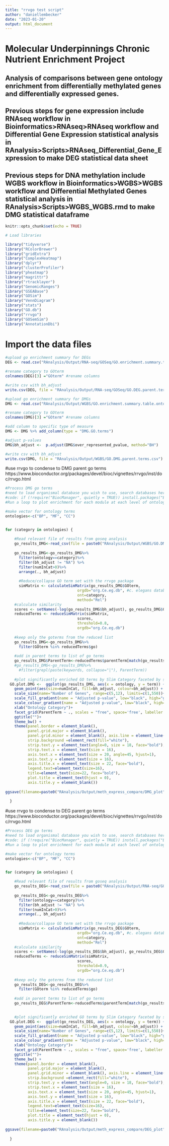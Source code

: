 ```yaml
---
title: "rrvgo test script"
author: "daniellembecker"
date: "2023-01-20"
output: html_document
---
```



# Molecular Underpinnings Chronic Nutrient Enrichment Project

## Analysis of comparisons between gene ontology enrichment from differentially methylated genes and differentially expressed genes.
## Previous steps for gene expression include RNAseq workflow in Bioinformatics>RNAseq>RNAseq workflow and Differential Gene Expression statistical analysis in RAnalysis>Scripts>RNAseq_Differential_Gene_Expression to make DEG statistical data sheet
## Previous steps for DNA methylation include WGBS workflow in Bioinformatics>WGBS>WGBS workflow and Differential Methylated Genes statistical analysis in RAnalysis>Scripts>WGBS_WGBS.rmd to make DMG statistical dataframe

```r
knitr::opts_chunk$set(echo = TRUE)

# Load libraries

library("tidyverse")
library("RColorBrewer")
library("gridExtra")
library("ComplexHeatmap")
library("dplyr")
library("clusterProfiler")
library("pheatmap")
library("magrittr")
library("rtracklayer")
library("GenomicRanges")
library("GSEABase")
library("GOSim")
library("VennDiagram")
library("stats")
library("GO.db")
library("rrvgo")
library("GOSemSim")
library("AnnotationDbi")
```

# Import the data files 
```r
#upload go enrichment summary for DEGs
DEG <- read.csv("RAnalysis/Output/RNA-seq/GOSeq/GO.enrichment.summary.table.DEG.csv", header = TRUE, row.names = 1)

#rename category to GOterm
colnames(DEG)[3] ="GOterm" #rename columns

#write csv with bh_adjust
write.csv(DEG, file = "RAnalysis/Output/RNA-seq/GOSeq/GO.DEG.parent.terms.csv")

#upload go enrichment summary for DMGs
DMG <- read.csv("RAnalysis/Output/WGBS/GO.enrichment.summary.table.ontology.10x.csv", header = TRUE, row.names = 1)

#rename category to GOterm
colnames(DMG)[3] ="GOterm" #rename columns

#add column to specific type of measure
DMG <- DMG %>% add_column(type = "DMG.GO.terms")

#adjust p-values 
DMG$bh_adjust <-  p.adjust(DMG$over_represented_pvalue, method="BH") 

#write csv with bh_adjust
write.csv(DMG, file = "RAnalysis/Output/WGBS/GO.DMG.parent.terms.csv")

```

#use rrvgo to condense to DMG parent go terms
https://www.bioconductor.org/packages/devel/bioc/vignettes/rrvgo/inst/doc/rrvgo.html
```r
#Process DMG go terms
#need to load organismal database you wish to use, search databases here: http://bioconductor.org/packages/release/BiocViews.html#___OrgDb
#code: if (!require("BiocManager", quietly = TRUE)) install.packages("BiocManager") BiocManager::install("org.Ce.eg.db")
#Run a loop to plot enrichment for each module at each level of ontology. 

#make vector for ontology terms
ontologies<-c("BP", "MF", "CC")


for (category in ontologies) {
  
    #Read relevant file of results from goseq analysis  
    go_results_DMG<-read_csv(file = paste0("RAnalysis/Output/WGBS/GO.DMG.parent.terms.csv"))
    
    go_results_DMG<-go_results_DMG%>%
      filter(ontology==category)%>%
      filter(bh_adjust != "NA") %>%
      filter(numInCat>0)%>%
      arrange(., bh_adjust)
    
      #Reduce/collapse GO term set with the rrvgo package 
      simMatrix <- calculateSimMatrix(go_results_DMG$GOterm,
                                orgdb="org.Ce.eg.db", #c. elegans database
                                ont=category,
                                method="Rel")
    #calculate similarity 
    scores <- setNames(-log(go_results_DMG$bh_adjust), go_results_DMG$GOterm)
    reducedTerms <- reduceSimMatrix(simMatrix,
                                scores,
                                threshold=0.8,
                                orgdb="org.Ce.eg.db")
    
    #keep only the goterms from the reduced list
    go_results_DMG<-go_results_DMG%>%
      filter(GOterm %in% reducedTerms$go)
    
    #add in parent terms to list of go terms 
    go_results_DMG$ParentTerm<-reducedTerms$parentTerm[match(go_results_DMG$GOterm, reducedTerms$go)]
    #go_results_DMG<-go_results_DMG%>%
      #filter(grepl(paste(keywords, collapse="|"), ParentTerm))
    
    #plot significantly enriched GO terms by Slim Category faceted by slim term 
  GO.plot.DMG <-  ggplot(go_results_DMG, aes(x = ontology, y = term)) + 
    geom_point(aes(size=numInCat, fill=bh_adjust, colour=bh_adjust)) + 
    scale_size(name="Number of Genes", range=c(5,12), limits=c(1,550))+
    scale_fill_gradient(name = "Adjusted p-value", low="black", high="gray")+
    scale_colour_gradient(name = "Adjusted p-value", low="black", high="gray")+
    xlab("Ontology Category")+
    facet_grid(ParentTerm ~ ., scales = "free", space='free', labeller = label_wrap_gen(width = 7, multi_line = TRUE))+
    ggtitle("")+
    theme_bw() + 
    theme(panel.border = element_blank(), 
          panel.grid.major = element_blank(),
          panel.grid.minor = element_blank(), axis.line = element_line(colour = "black"),
          strip.background =element_rect(fill="white"),
          strip.text.y = element_text(angle=0, size = 18, face="bold"),
          strip.text.x = element_text(size = 16),
          axis.text.x = element_text(size = 20, angle=45, hjust=1),
          axis.text.y = element_text(size = 16),
          axis.title.x = element_text(size = 22, face="bold"),
          legend.text=element_text(size=16),
          title=element_text(size=22, face="bold"),
          plot.title = element_text(hjust = 0),
          axis.title.y = element_blank())
  
ggsave(filename=paste0("RAnalysis/Output/meth_express_compare/DMG_plot", "_", category, ".png"), plot=GO.plot.DMG, dpi=100, width=20, height=30, units="in", limitsize=FALSE)
    
  }


```


#use rrvgo to condense to DEG parent go terms
https://www.bioconductor.org/packages/devel/bioc/vignettes/rrvgo/inst/doc/rrvgo.html
```r
#Process DEG go terms
#need to load organismal database you wish to use, search databases here: http://bioconductor.org/packages/release/BiocViews.html#___OrgDb
#code: if (!require("BiocManager", quietly = TRUE)) install.packages("BiocManager") BiocManager::install("org.Ce.eg.db")
#Run a loop to plot enrichment for each module at each level of ontology. 

#make vector for ontology terms
ontologies<-c("BP", "MF", "CC")


for (category in ontologies) {
  
    #Read relevant file of results from goseq analysis  
    go_results_DEG<-read_csv(file = paste0("RAnalysis/Output/RNA-seq/GOSeq/GO.DEG.parent.terms.csv"))
    
    go_results_DEG<-go_results_DEG%>%
      filter(ontology==category)%>%
      filter(bh_adjust != "NA") %>%
      filter(numInCat>0)%>%
      arrange(., bh_adjust)
    
      #Reduce/collapse GO term set with the rrvgo package 
      simMatrix <- calculateSimMatrix(go_results_DEG$GOterm,
                                orgdb="org.Ce.eg.db", #c. elegans database
                                ont=category,
                                method="Rel")
    #calculate similarity 
    scores <- setNames(-log(go_results_DEG$bh_adjust), go_results_DEG$GOterm)
    reducedTerms <- reduceSimMatrix(simMatrix,
                                scores,
                                threshold=0.9,
                                orgdb="org.Ce.eg.db")
    
    #keep only the goterms from the reduced list
    go_results_DEG<-go_results_DEG%>%
      filter(GOterm %in% reducedTerms$go)
    
    #add in parent terms to list of go terms 
    go_results_DEG$ParentTerm<-reducedTerms$parentTerm[match(go_results_DEG$GOterm, reducedTerms$go)]

    
    #plot significantly enriched GO terms by Slim Category faceted by slim term 
  GO.plot.DEG <-  ggplot(go_results_DEG, aes(x = ontology, y = term)) + 
    geom_point(aes(size=numInCat, fill=bh_adjust, colour=bh_adjust)) + 
    scale_size(name="Number of Genes", range=c(5,12), limits=c(1,550))+
    scale_fill_gradient(name = "Adjusted p-value", low="black", high="gray")+
    scale_colour_gradient(name = "Adjusted p-value", low="black", high="gray")+
    xlab("Ontology Category")+
    facet_grid(ParentTerm ~ ., scales = "free", space='free', labeller = label_wrap_gen(width = 7, multi_line = TRUE))+
    ggtitle("")+
    theme_bw() + 
    theme(panel.border = element_blank(), 
          panel.grid.major = element_blank(),
          panel.grid.minor = element_blank(), axis.line = element_line(colour = "black"),
          strip.background =element_rect(fill="white"),
          strip.text.y = element_text(angle=0, size = 18, face="bold"),
          strip.text.x = element_text(size = 16),
          axis.text.x = element_text(size = 20, angle=45, hjust=1),
          axis.text.y = element_text(size = 16),
          axis.title.x = element_text(size = 22, face="bold"),
          legend.text=element_text(size=16),
          title=element_text(size=22, face="bold"),
          plot.title = element_text(hjust = 0),
          axis.title.y = element_blank())
  
ggsave(filename=paste0("RAnalysis/Output/meth_express_compare/DEG_plot", "_", category, ".png"), plot=GO.plot.DEG, dpi=100, width=20, height=22, units="in", limitsize=FALSE)
    
  }


```












